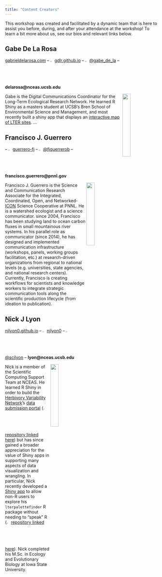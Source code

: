 ```yaml
---
title: "Content Creators"
---
```


This workshop was created and facilitated by a dynamic team that is here to assist you before, during, and after your attendance at the workshop! To learn a bit more about us, see our bios and relevant links below.

## Gabe De La Rosa

[gabrieldelarosa.com](https://www.gabrieldelarosa.com/) -- <img src="images/github-logo.png" width="2%"/> [gdlr.github.io](https://github.com/gdlr) -- <img src="images/twitter-logo.png" width="2%"/> [\@gabe_de_la](https://twitter.com/gabe_de_la) -- **delarosa\@nceas.ucsb.edu**

<img src="images/gd.jpg" align="right" width="23%"/>

Gabe is the Digital Communications Coordinator for the Long-Term Ecological Research Network. He learned R Shiny as a masters student at UCSB's Bren School of Environmental Science and Management, and most recently built a shiny app that displays an [interactive map of LTER sites](hyyp://lternet.edu/sites). ...

## Francisco J. Guerrero

 -- <img src="images/github-logo.png" width="2%"/> [guerrero-fj](https://github.com/guerrero-fj) -- <img src="images/twitter-logo.png" width="2%"/> [\@fjguerrerob](https://twitter.com/fjguerrerob) -- **francisco.guerrero@pnnl.gov**
 
<img src="images/guerrero_fj_3.png" align="right" width="23%"/>

Francisco J. Guerrero is the Science and Communication Research Associate for the Integrated, Coordinated, Open, and Networked-[ICON](https://www.pnnl.gov/projects/icon-science) Science Cooperative at PNNL. He is a watershed ecologist and a science communicator. 
since 2004, Francisco has been studying land to ocean carbon fluxes in small mountainous river systems. In his parallel role as communicator (since 2014), he has designed and implemented communication infrastructure (workshops, panels, working groups facilitation, etc.) at research-driven organizations from regional to national levels (e.g. universities, state agencies, and national research centers). Currently, Francisco is creating workflows for scientists and knowledge workers to integrate strategic communication tools along the scientific production lifecycle (from ideation to publication).

## Nick J Lyon

[njlyon0.github.io](https://njlyon0.github.io/) -- <img src="images/github-logo.png" width="2%"/> [njlyon0](https://github.com/njlyon0) -- <img src="images/twitter-logo.png" width="2%"/> [\@scilyon](https://twitter.com/scilyon) -- **lyon\@nceas.ucsb.edu**

<img src="images/nlyon.png" align="right" width="23%"/>

Nick is a member of the Scientific Computing Support Team at NCEAS. He learned R Shiny in order to build the [Herbivory Variability Network](https://herbvar.org/)'s [data submission portal](https://herbvar.shinyapps.io/data_portal_actual/) (<img src="images/github-logo.png" width="2%"/> [repository linked here](https://github.com/HerbVar-Network/Data-Portal)) but has since gained a broader appreciation for the value of Shiny apps in supporting many aspects of data visualization and wrangling. In particular, Nick recently developed a [Shiny app](https://cosima.nceas.ucsb.edu/lterpalettefinder-shiny/) to allow non-R users to explore his `lterpalettefinder` R package without needing to "speak" R (<img src="images/github-logo.png" width="2%"/> [repository linked here](https://github.com/lter/lterpalettefinder-shiny)). Nick completed his M.Sc. in Ecology and Evolutionary Biology at Iowa State University.
